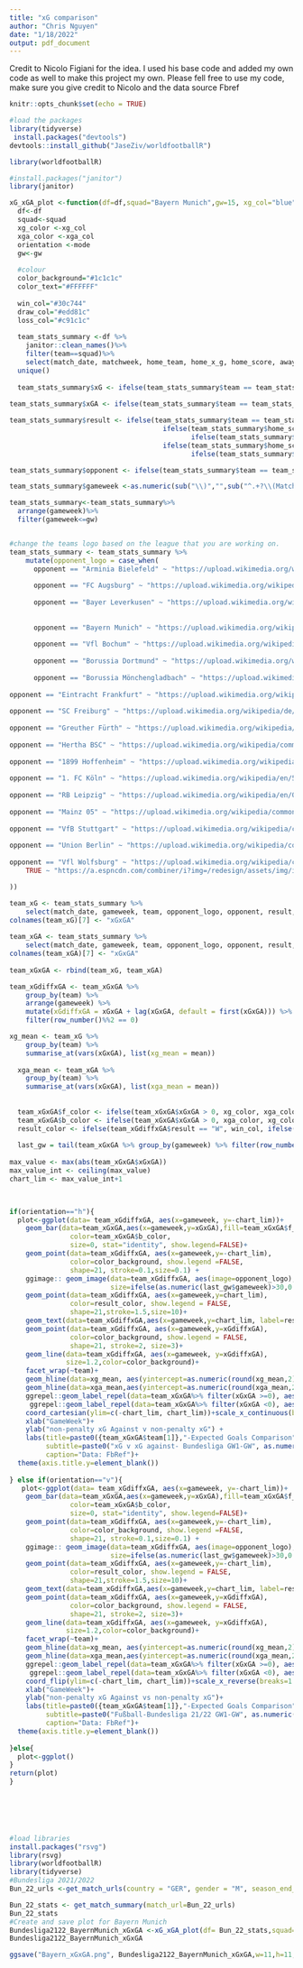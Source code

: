 ---
title: "xG comparison"
author: "Chris Nguyen"
date: "1/18/2022"
output: pdf_document
---
Credit to Nicolo Figiani for the idea. I used his base code and added my own code as well to make this project my own. Please fell free to use my code, make sure you give credit to Nicolo and the data source Fbref
```{r setup, include=FALSE}
knitr::opts_chunk$set(echo = TRUE)
```

```{r}
#load the packages
library(tidyverse)
 install.packages("devtools")
devtools::install_github("JaseZiv/worldfootballR")

library(worldfootballR)

```




```{r}
#install.packages("janitor")
library(janitor)


```

```{r}
xG_xGA_plot <-function(df=df,squad="Bayern Munich",gw=15, xg_col="blue",xga_col="red",mode="h" ){
  df<-df
  squad<-squad
  xg_color <-xg_col
  xga_color <-xga_col
  orientation <-mode
  gw<-gw
  
  #colour
  color_background="#1c1c1c"
  color_text="#FFFFFF"
  
  win_col="#30c744"
  draw_col="#edd81c"
  loss_col="#c91c1c"
  
  team_stats_summary <-df %>%
    janitor::clean_names()%>%
    filter(team==squad)%>%
    select(match_date, matchweek, home_team, home_x_g, home_score, away_team, away_x_g, away_score, team, home_away)%>%
  unique()
  
  team_stats_summary$xG <- ifelse(team_stats_summary$team == team_stats_summary$home_team, team_stats_summary$home_x_g, team_stats_summary$away_x_g)
 
team_stats_summary$xGA <- ifelse(team_stats_summary$team == team_stats_summary$home_team, -team_stats_summary$away_x_g, -team_stats_summary$home_x_g)

team_stats_summary$result <- ifelse(team_stats_summary$team == team_stats_summary$home_team,
                                      ifelse(team_stats_summary$home_score > team_stats_summary$away_score,"W",
                                             ifelse(team_stats_summary$home_score < team_stats_summary$away_score,"L","D")),
                                      ifelse(team_stats_summary$home_score < team_stats_summary$away_score,"W",
                                             ifelse(team_stats_summary$home_score > team_stats_summary$away_score,"L","D")))

team_stats_summary$opponent <- ifelse(team_stats_summary$team == team_stats_summary$home_team,team_stats_summary$away_team, team_stats_summary$home_team)

team_stats_summary$gameweek <-as.numeric(sub("\\)","",sub("^.+?\\(Matchweek ","",team_stats_summary$matchweek)))

team_stats_summary<-team_stats_summary%>%
  arrange(gameweek)%>%
  filter(gameweek<=gw)


#change the teams logo based on the league that you are working on.
team_stats_summary <- team_stats_summary %>%
    mutate(opponent_logo = case_when(
      opponent == "Arminia Bielefeld" ~ "https://upload.wikimedia.org/wikipedia/commons/2/26/Arminia-wappen-2021.svg",
      
      opponent == "FC Augsburg" ~ "https://upload.wikimedia.org/wikipedia/en/c/c5/FC_Augsburg_logo.svg",
      
      opponent == "Bayer Leverkusen" ~ "https://upload.wikimedia.org/wikipedia/en/5/59/Bayer_04_Leverkusen_logo.svg",
      
      
      opponent == "Bayern Munich" ~ "https://upload.wikimedia.org/wikipedia/commons/2/2f/FC_Bayern_M%C3%BCnchen_4_Stars.svg",
      
      opponent == "Vfl Bochum" ~ "https://upload.wikimedia.org/wikipedia/commons/7/72/VfL_Bochum_logo.svg",
      
      opponent == "Borussia Dortmund" ~ "https://upload.wikimedia.org/wikipedia/commons/thumb/6/67/Borussia_Dortmund_logo.svg/240px-Borussia_Dortmund_logo.png",
       
      opponent == "Borussia Mönchengladbach" ~ "https://upload.wikimedia.org/wikipedia/commons/8/81/Borussia_M%C3%B6nchengladbach_logo.svg",
      
opponent == "Eintracht Frankfurt" ~ "https://upload.wikimedia.org/wikipedia/commons/0/04/Eintracht_Frankfurt_Logo.svg",
      
opponent == "SC Freiburg" ~ "https://upload.wikimedia.org/wikipedia/de/8/88/Logo-SC_Freiburg.svg",
      
opponent == "Greuther Fürth" ~ "https://upload.wikimedia.org/wikipedia/en/f/f2/SpVgg_Greuther_F%C3%BCrth_logo_%282017%29.svg",
       
opponent == "Hertha BSC" ~ "https://upload.wikimedia.org/wikipedia/commons/8/81/Hertha_BSC_Logo_2012.svg",
      
opponent == "1899 Hoffenheim" ~ "https://upload.wikimedia.org/wikipedia/commons/e/e7/Logo_TSG_Hoffenheim.svg",
      
opponent == "1. FC Köln" ~ "https://upload.wikimedia.org/wikipedia/en/5/53/FC_Cologne_logo.svg",
      
opponent == "RB Leipzig" ~ "https://upload.wikimedia.org/wikipedia/en/0/04/RB_Leipzig_2014_logo.svg",
      
opponent == "Mainz 05" ~ "https://upload.wikimedia.org/wikipedia/commons/9/9e/Logo_Mainz_05.svg",
       
opponent == "VfB Stuttgart" ~ "https://upload.wikimedia.org/wikipedia/commons/e/eb/VfB_Stuttgart_1893_Logo.svg",
       
opponent == "Union Berlin" ~ "https://upload.wikimedia.org/wikipedia/commons/4/44/1._FC_Union_Berlin_Logo.svg",
       
opponent == "Vfl Wolfsburg" ~ "https://upload.wikimedia.org/wikipedia/commons/f/f3/Logo-VfL-Wolfsburg.svg",
    TRUE ~ "https://a.espncdn.com/combiner/i?img=/redesign/assets/img/icons/ESPN-icon-soccer.png&w=288&h=288&transparent=true"

))

team_xG <- team_stats_summary %>%
    select(match_date, gameweek, team, opponent_logo, opponent, result, xG)
colnames(team_xG)[7] <- "xGxGA"
  
team_xGA <- team_stats_summary %>%
    select(match_date, gameweek, team, opponent_logo, opponent, result, xGA)
colnames(team_xGA)[7] <- "xGxGA"
  
team_xGxGA <- rbind(team_xG, team_xGA)

team_xGdiffxGA <- team_xGxGA %>%
    group_by(team) %>%
    arrange(gameweek) %>%
    mutate(xGdiffxGA = xGxGA + lag(xGxGA, default = first(xGxGA))) %>%
    filter(row_number()%%2 == 0)

xg_mean <- team_xG %>%
    group_by(team) %>%
    summarise_at(vars(xGxGA), list(xg_mean = mean))
  
  xga_mean <- team_xGA %>%
    group_by(team) %>%
    summarise_at(vars(xGxGA), list(xga_mean = mean))
  
  
  team_xGxGA$f_color <- ifelse(team_xGxGA$xGxGA > 0, xg_color, xga_color)
  team_xGxGA$b_color <- ifelse(team_xGxGA$xGxGA > 0, xga_color, xg_color)
  result_color <- ifelse(team_xGdiffxGA$result == "W", win_col, ifelse(team_xGdiffxGA$result == "L",loss_col,draw_col))
  
  last_gw = tail(team_xGxGA %>% group_by(gameweek) %>% filter(row_number() == n()), n = 1)
  
max_value <- max(abs(team_xGxGA$xGxGA))
max_value_int <- ceiling(max_value)
chart_lim <- max_value_int+1
 


if(orientation=="h"){
  plot<-ggplot(data= team_xGdiffxGA, aes(x=gameweek, y=-chart_lim))+
    geom_bar(data=team_xGxGA,aes(x=gameweek,y=xGxGA),fill=team_xGxGA$f_color,
               color=team_xGxGA$b_color,
               size=0, stat="identity", show.legend=FALSE)+
    geom_point(data=team_xGdiffxGA, aes(x=gameweek,y=-chart_lim),
               color=color_background, show.legend =FALSE,
               shape=21, stroke=0.1,size=0.1) +
    ggimage:: geom_image(data=team_xGdiffxGA, aes(image=opponent_logo),
                         size=ifelse(as.numeric(last_gw$gameweek)>30,0.03,0.06))+ scale_size_identity()+
    geom_point(data=team_xGdiffxGA, aes(x=gameweek,y=chart_lim),
               color=result_color, show.legend = FALSE,
               shape=21,stroke=1.5,size=10)+
    geom_text(data=team_xGdiffxGA,aes(x=gameweek,y=chart_lim, label=result), size=4, color=result_color)+
    geom_point(data=team_xGdiffxGA, aes(x=gameweek,y=xGdiffxGA),
               color=color_background, show.legend = FALSE,
               shape=21, stroke=2, size=3)+
    geom_line(data=team_xGdiffxGA, aes(x=gameweek, y=xGdiffxGA),
              size=1.2,color=color_background)+
    facet_wrap(~team)+
    geom_hline(data=xg_mean, aes(yintercept=as.numeric(round(xg_mean,2))),color=color_text, linetype='dotted')+
    geom_hline(data=xga_mean,aes(yintercept=as.numeric(round(xga_mean,2))),color=color_text,linetype='dotted')+
    ggrepel::geom_label_repel(data=team_xGxGA%>% filter(xGxGA >=0), aes(x=gameweek, y=xGxGA,label=xGxGA),nudge_y=0.2, nudge_x=0, size=4,min.segment.length = 10,color=color_text, fill=color_background)+
     ggrepel::geom_label_repel(data=team_xGxGA%>% filter(xGxGA <0), aes(x=gameweek, y=xGxGA,label= abs(xGxGA)),nudge_y=-0.2, nudge_x=0, size=4,min.segment.length = 10,color=color_text, fill=color_background)+
    coord_cartesian(ylim=c(-chart_lim, chart_lim))+scale_x_continuous(breaks=1:as.numeric(last_gw$gameweek))+scale_y_continuous(breaks=c(as.numeric(round(xga_mean$xga_mean,2)),as.numeric(round(xg_mean$xg_mean,2))))+
    xlab("GameWeek")+
    ylab("non-penalty xG Against v non-penalty xG") +
    labs(title=paste0({team_xGxGA$team[1]},"-Expected Goals Comparison"),
         subtitle=paste0("xG v xG against- Bundesliga GW1-GW", as.numeric(last_gw$gameweek),"(20/21)"),
         caption="Data: FbRef")+
  theme(axis.title.y=element_blank())
    
} else if(orientation=="v"){
   plot<-ggplot(data= team_xGdiffxGA, aes(x=gameweek, y=-chart_lim))+
    geom_bar(data=team_xGxGA,aes(x=gameweek,y=xGxGA),fill=team_xGxGA$f_color,
               color=team_xGxGA$b_color,
               size=0, stat="identity", show.legend=FALSE)+
    geom_point(data=team_xGdiffxGA, aes(x=gameweek,y=-chart_lim),
               color=color_background, show.legend =FALSE,
               shape=21, stroke=0.1,size=0.1) +
    ggimage:: geom_image(data=team_xGdiffxGA, aes(image=opponent_logo),
                         size=ifelse(as.numeric(last_gw$gameweek)>30,0.03,0.06))+ scale_size_identity()+
    geom_point(data=team_xGdiffxGA, aes(x=gameweek,y=-chart_lim),
               color=result_color, show.legend = FALSE,
               shape=21,stroke=1.5,size=10)+
    geom_text(data=team_xGdiffxGA,aes(x=gameweek,y=chart_lim, label=result), size=4, color=result_color)+
    geom_point(data=team_xGdiffxGA, aes(x=gameweek,y=xGdiffxGA),
               color=color_background, show.legend = FALSE,
               shape=21, stroke=2, size=3)+
    geom_line(data=team_xGdiffxGA, aes(x=gameweek, y=xGdiffxGA),
              size=1.2,color=color_background)+
    facet_wrap(~team)+
    geom_hline(data=xg_mean, aes(yintercept=as.numeric(round(xg_mean,2))),color=color_text, linetype='dotted')+
    geom_hline(data=xga_mean,aes(yintercept=as.numeric(round(xga_mean,2))),color=color_text,linetype='dotted')+
    ggrepel::geom_label_repel(data=team_xGxGA%>% filter(xGxGA >=0), aes(x=gameweek, y=xGxGA,label=xGxGA),nudge_y=0.2, nudge_x=0, size=4,min.segment.length = 10,color=color_text, fill=color_background)+
     ggrepel::geom_label_repel(data=team_xGxGA%>% filter(xGxGA <0), aes(x=gameweek, y=xGxGA,label= abs(xGxGA)),nudge_y=-0.2, nudge_x=0, size=4,min.segment.length = 10,color=color_text, fill=color_background)+
    coord_flip(ylim=c(-chart_lim, chart_lim))+scale_x_reverse(breaks=1:as.numeric(last_gw$gameweek))+scale_y_continuous(breaks=c(as.numeric(round(xga_mean$xga_mean,2)),as.numeric(round(xg_mean$xg_mean,2))))+
    xlab("GameWeek")+
    ylab("non-penalty xG Against vs non-penalty xG")+
    labs(title=paste0({team_xGxGA$team[1]},"-Expected Goals Comparison"),
         subtitle=paste0("Fußball-Bundesliga 21/22 GW1-GW", as.numeric(last_gw$gameweek)),
         caption="Data: FbRef")+
  theme(axis.title.y=element_blank())
   
}else{
  plot<-ggplot()
}
return(plot)
}
  



      

```



```{r}
#load libraries
install.packages("rsvg")
library(rsvg)
library(worldfootballR)
library(tidyverse)
#Bundesliga 2021/2022
Bun_22_urls <-get_match_urls(country = "GER", gender = "M", season_end_year = 2022, tier = "1st")

Bun_22_stats <- get_match_summary(match_url=Bun_22_urls)
Bun_22_stats
#Create and save plot for Bayern Munich
Bundesliga2122_BayernMunich_xGxGA <-xG_xGA_plot(df= Bun_22_stats,squad="Bayern Munich", gw=12,xg_col="lightblue",xga_col="white",mode="h")
Bundesliga2122_BayernMunich_xGxGA

ggsave("Bayern_xGxGA.png", Bundesliga2122_BayernMunich_xGxGA,w=11,h=11,dpi=300)
```